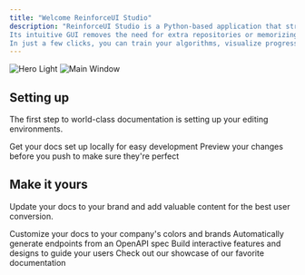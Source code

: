 ```yaml
---
title: "Welcome ReinforceUI Studio"
description: "ReinforceUI Studio is a Python-based application that streamlines the configuration and monitoring of Reinforcement Learning (RL) training.
Its intuitive GUI removes the need for extra repositories or memorizing complex command lines—everything you need to train and track your RL models is right here.
In just a few clicks, you can train your algorithms, visualize progress, and save models for future deployment and analysis."
---
```


<img alt="Hero Light" classname="block dark:hidden" src="/images/hero-light.svg" />

<img alt="Main Window" classname="hidden dark:block" src="/images/main_window.gif" />

## Setting up

The first step to world-class documentation is setting up your editing environments.

<CardGroup cols={2}>
  <Card title="Edit Your Docs" icon="pen-to-square" href="https://mintlify.com/docs/quickstart">
    Get your docs set up locally for easy development
  </Card>

  <Card title="Preview Changes" icon="image" href="https://mintlify.com/docs/development">
    Preview your changes before you push to make sure they're perfect
  </Card>
</CardGroup>

## Make it yours

Update your docs to your brand and add valuable content for the best user conversion.

<CardGroup cols={2}>
  <Card title="Customize Style" icon="palette" href="https://mintlify.com/docs/settings/global">
    Customize your docs to your company's colors and brands
  </Card>

  <Card title="Reference APIs" icon="code" href="https://mintlify.com/docs/api-playground/openapi">
    Automatically generate endpoints from an OpenAPI spec
  </Card>

  <Card title="Add Components" icon="screwdriver-wrench" href="https://mintlify.com/docs/content/components/accordions">
    Build interactive features and designs to guide your users
  </Card>

  <Card title="Get Inspiration" icon="stars" href="https://mintlify.com/customers">
    Check out our showcase of our favorite documentation
  </Card>
</CardGroup>